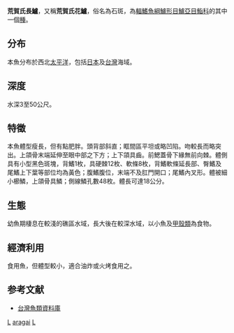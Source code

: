 {{Speciesbox 
| genus = Liopropoma
| species = aragai
| status = NE
| status_system = IUCN3.1
| authority =  [[Randall|Randall]] & [[Taylor|Taylor]], 1988
| synonyms = 
}}
'''荒賀氏長鱸'''，又稱'''荒賀氏花鱸'''，俗名為石斑，為[[輻鰭魚綱|輻鰭魚綱]][[鱸形目|鱸形目]][[鱸亞目|鱸亞目]][[鮨科|鮨科]]的其中一個[[種|種]]。

==分布==
本魚分布於西北[[太平洋|太平洋]]，包括[[日本|日本]]及[[台灣|台灣]]海域。

==深度==
水深3至50公尺。

==特徵==
本魚體型瘦長，但有點肥胖。頭背部斜直；眶間區平坦或略凹陷。吻較長而略突出。上頜骨末端延伸至眼中部之下方；上下頜具齒。前鰓蓋骨下緣無前向棘。體側具有小型黑色斑塊，背鰭1枚，具硬棘12枚、軟條8枚，背鰭軟條延長部、臀鰭及尾鰭上下葉等部位均為黃色；腹鰭腹位，末端不及肛門開口；尾鰭內叉形。體被細小櫛鱗，上頜骨具鱗；側線鱗孔數48枚。體長可達18公分。

==生態==
幼魚期棲息在較淺的礁區水域，長大後在較深水域，以小魚及[[甲殼類|甲殼類]]為食物。

==經濟利用==
食用魚，但體型較小，適合油炸或火烤食用之。

==参考文献==
*[http://fishdb.sinica.edu.tw/ 台灣魚類資料庫] {{Wayback|url=http://fishdb.sinica.edu.tw/ |date=20160304193340 }}
{{Taxonbar|from=Q2895633}}

[[Category:食用鱼|L]]
[[Category:長鱸屬|aragai]]
[[Category:1988年描述的魚類|L]]